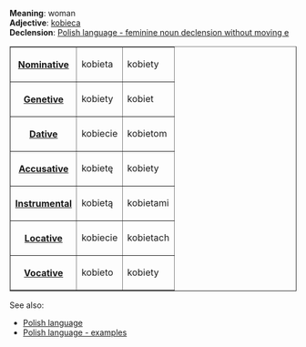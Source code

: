 '''Meaning''': woman<br>
'''Adjective''': [[Polish word - kobieca|kobieca]]<br>
'''Declension''': [[Polish language - feminine noun declension without moving e|Polish language - feminine noun declension without moving e]]

<table border=1><tr><th>[[Polish language - nominative|Nominative]]<td>kobieta<td>kobiety</tr>
<tr><th>[[Polish language - genetive|Genetive]]<td>kobiety<td>kobiet</tr>
<tr><th>[[Polish language - dative|Dative]]<td>kobiecie<td>kobietom</tr>
<tr><th>[[Polish language - accusative|Accusative]]<td>kobietę<td>kobiety</tr>
<tr><th>[[Polish language - instrumental|Instrumental]]<td>kobietą<td>kobietami</tr>
<tr><th>[[Polish language - locative|Locative]]<td>kobiecie<td>kobietach</tr>
<tr><th>[[Polish language - vocative|Vocative]]<td>kobieto<td>kobiety</tr>
</table>

See also:
* [[Polish language]]
* [[Polish language - examples]]